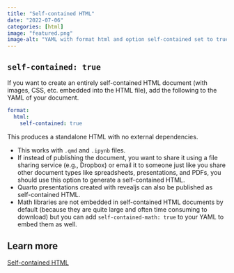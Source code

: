 ```yaml
---
title: "Self-contained HTML"
date: "2022-07-06"
categories: [html]
image: "featured.png"
image-alt: "YAML with format html and option self-contained set to true."
---
```


## `self-contained: true`

If you want to create an entirely self-contained HTML document (with images, CSS, etc. embedded into the HTML file), add the following to the YAML of your document.

``` yaml
format:
  html:
    self-contained: true
```

This produces a standalone HTML with no external dependencies.

-   This works with `.qmd` and `.ipynb` files.
-   If instead of publishing the document, you want to share it using a file sharing service (e.g., Dropbox) or email it to someone just like you share other document types like spreadsheets, presentations, and PDFs, you should use this option to generate a self-contained HTML.
-   Quarto presentations created with revealjs can also be published as self-contained HTML.
-   Math libraries are not embedded in self-contained HTML documents by default (because they are quite large and often time consuming to download) but you can add `self-contained-math: true` to your YAML to embed them as well.

## Learn more

[Self-contained HTML](https://quarto.org/docs/output-formats/html-basics.html#self-contained)
